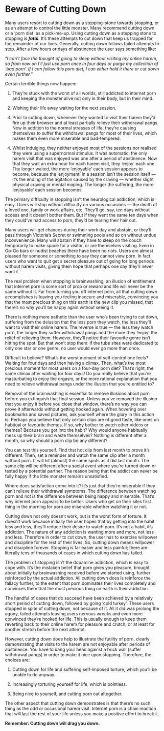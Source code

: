 # Beware of Cutting Down

Many users resort to cutting down as a stepping-stone towards stopping, or as an attempt to control the little monster. Many recommend cutting down or a ‘porn diet’ as a pick-me-up. Using cutting down as a stepping stone to stopping is ***fatal.*** It's these attempts to cut down that keep us trapped for the remainder of our lives. Generally, cutting down follows failed attempts to stop. After a few hours or days of abstinence the user says something like:

"*I can’t face the thought of going to sleep without visiting my online harem, so from now on I’ll just use porn once in four days or purge my collection of ‘bad porn’. If I can follow this porn diet, I can either hold it there or cut down even further.*"

Certain terrible things now happen:

1.  They’re stuck with the worst of all worlds, still addicted to internet porn and keeping the monster alive not only in their body, but in their mind.

2.  Wishing their life away waiting for the next session.

3.  Prior to cutting down, whenever they wanted to visit their harem they'd fire up their browser and at least partially relieve their withdrawal pangs. Now in addition to the normal stresses of life, they’re causing themselves to suffer the withdrawal pangs for most of their lives, which makes them even more miserable and bad-tempered.

4.  Whilst indulging, they neither enjoyed most of the sessions nor realised they were using a supernormal stimulus. It was automatic, the only harem visit that was enjoyed was one after a period of abstinence. Now that they wait an extra hour for each harem visit, they ‘enjoy’ each one. The longer waited, the more ‘enjoyable' each session appears to become, because the ‘enjoyment’ in a session isn't the session itself — it's the ending of the agitation caused by the craving — whether slight physical craving or mental moping. The longer the suffering, the more ‘enjoyable’ each session becomes.

The primary difficulty in stopping isn't the neurological addiction, which is easy. Users will stop without difficulty on various occasions — the death of a loved one, family or work affairs, etc. They’ll go, say, ten days without access and it doesn't bother them. But if they went the same ten days when they could've had access to porn, they'd be tearing their hair out.

Many users will get chances during their work day and abstain, or they’ll pass through Victoria's Secret or swimming pools and so on without undue inconvenience. Many will abstain if they have to sleep on the couch temporarily to make space for a visitor, or are themselves visiting. Even in Go-Go bars or nudist beaches there have been no riots. Users are almost pleased for someone or something to say they cannot view porn. In fact, users who want to quit get a secret pleasure out of going for long periods without harem visits, giving them hope that perhaps one day they’ll never want it.

The real problem when stopping is brainwashing, an illusion of entitlement that internet porn is some sort of prop or reward and life will never be the same without it. Far from turning you off internet porn, all that cutting down accomplishes is leaving you feeling insecure and miserable, convincing you that the most precious thing on this earth is the new clip you missed, that there's no way you’ll be happy again without seeing it.

There is nothing more pathetic than the user who's been trying to cut down, suffering from the delusion that the less porn they watch, the less they'll want to visit their online harem. The reverse is true — the less they watch porn, the longer they suffer withdrawal pangs and the more they ‘enjoy' the relief of relieving them. However, they’ll notice their favourite genre isn't hitting the spot. But that won't stop them: if the tube sites were dedicated to only one star or one genre, no user would ever go more than once.

Difficult to believe? What's the worst moment of self-control one feels? Waiting for four days and then having a climax. Then, what's the most precious moment for most users on a four-day porn diet? That's right, the same climax after waiting for four days! Do you really believe that you’re masturbating to enjoy the orgasm, or the more rational explanation that you need to relieve withdrawal pangs under the illusion that you’re entitled to?

Removal of the brainwashing is essential to remove illusions about porn before you extinguish that final session. Unless you've removed the illusion that you enjoy it before you close that window, there's no way you can prove it afterwards without getting hooked again. When hovering over bookmarks and saved pictures, ask yourself where the glory in this action is. Perhaps you believe that only certain clips are of good taste, like ones on habitual or favourite themes. If so, why bother to watch other videos or themes? Because you got into the habit? Why would anyone habitually mess up their brain and waste themselves? Nothing is different after a month, so why should a porn clip be any different?

You can test this yourself. Find that hot clip from last month to prove it's different. Then, set a reminder and watch the same clip after a month without porn. It will hit (almost) the same spots as it did last month. The same clip will be different after a social event where you’re turned down or tested by a potential partner. The reason being that the addict can never be fully happy if the little monster remains unsatisfied.

Where does satisfaction come into it? It's just that they’re miserable if they can't relieve their withdrawal symptoms. The difference between watching porn and not is the difference between being happy and miserable. That's why internet porn appears to be better. Users who get on their sites first thing in the morning for porn are miserable whether watching it or not.

Cutting down not only doesn't work, but is the worst form of torture. It doesn't work because initially the user hopes that by getting into the habit less and less, they’ll reduce their desire to watch porn. It's not a habit, it's addiction. The nature of any addiction is wanting more and more, not less and less. Therefore in order to cut down, the user has to exercise willpower and discipline for the rest of their lives. So, cutting down means willpower and discipline forever. Stopping is far easier and less painful; there are literally tens of thousands of cases in which cutting down has failed.

The problem of stopping isn't the dopamine addiction, which is easy to cope with. It's the mistaken belief that porn gives you pleasure, brought about initially by brainwashing received before we started using, further reinforced by the actual addiction. All cutting down does is reinforce the fallacy further, to the extent that porn dominates their lives completely and convinces them that the most precious thing on earth is their addiction.

The handful of cases that do succeed have been achieved by a relatively short period of cutting down, followed by going ‘cold turkey’. These users stopped in spite of cutting down, not because of it. All it did was prolong the agony, failed attempts leaving users nervous wrecks and even more convinced they’re hooked for life. This is usually enough to keep them reverting back to their online harem for pleasure and crutch, or at least for another stretch before the next attempt.

However, cutting down does help to illustrate the futility of porn, clearly demonstrating that visits to the harem are not enjoyable after periods of abstinence. You have to bang your head against a brick wall (suffer withdrawal pangs) in order to make it nice upon stopping. Therefore, the choices are:

1.  Cutting down for life and suffering self-imposed torture, which you’ll be unable to do anyway.

2.  Increasingly torturing yourself for life, which is pointless.

3.  Being nice to yourself, and cutting porn out altogether.

The other aspect that cutting down demonstrates is that there's no such thing as the odd or occasional harem visit. Internet porn is a chain reaction that will last the rest of your life unless you make a positive effort to break it.

**Remember: Cutting down will drag you down.**
